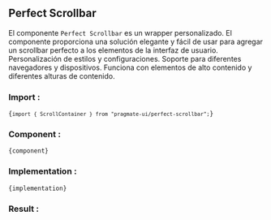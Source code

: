 
## Perfect Scrollbar

El componente `Perfect Scrollbar` es
un wrapper personalizado. El componente proporciona una solución
elegante y fácil de usar para agregar un scrollbar perfecto a los
elementos de la interfaz de usuario. Personalización de estilos y
configuraciones. Soporte para diferentes navegadores y dispositivos.
Funciona con elementos de alto contenido y diferentes alturas de
contenido.

### Import :

<Code>{`import { ScrollContainer } from "pragmate-ui/perfect-scrollbar";`}</Code>

### Component :

<Code>{component}</Code>

### Implementation :

<Code>{implementation}</Code>

### Result :

<Results />
